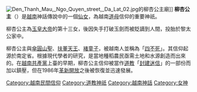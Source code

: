 {{unreferenced|time=2019-06-05T08:07:32+00:00}}
[[File:Den_Thanh_Mau,_Ngo_Quyen_street,_Da_Lat_02.jpg|thumb]]的柳杏公主廟]]
'''柳杏公主'''（{{vie|v=Liễu Hạnh Công chúa|hn=柳杏公主}}）是[[越南|越南]]神話傳說中的一個[[仙女|仙女]]，為越南[[道母|道母]]信仰的重要神祇。

柳杏公主為[[玉皇大帝|玉皇大帝]]的第十三女，後因失手打破玉劍而被貶謫到人間，投胎於黎太公家中。

柳杏公主與[[傘圓山聖|傘圓山聖]]、[[扶董天王|扶董天王]]、[[褚童子|褚童子]]，被越南人並稱為「[[四不死|四不死]]」。其信仰起源於南定省。根據現代學者的研究，是當地種稻農民亟需土地和水源創造而出來的。在[[越南共產黨|越南共產黨]]上臺的早期，柳杏公主信仰被當作[[道教|道教]]「[[封建迷信|封建迷信]]」的一部份而加以鎮壓，但在1986年[[革新開放|革新開放]]之後被恢復並迅速發展。

[[Category:越南民間信仰|Category:越南民間信仰]]
[[Category:道教神祇|Category:道教神祇]]
[[Category:越南神話|Category:越南神話]]
[[Category:女神|Category:女神]]